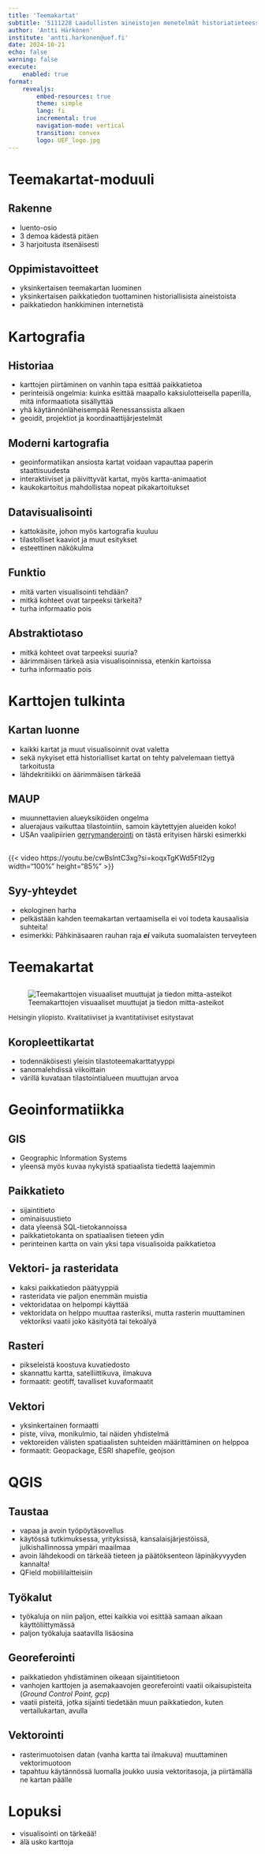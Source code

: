 ```yaml
---
title: 'Teemakartat'
subtitle: '5111228 Laadullisten aineistojen menetelmät historiatieteessä'
author: 'Antti Härkönen'
institute: 'antti.harkonen@uef.fi'
date: 2024-10-21
echo: false
warning: false
execute:
    enabled: true
format:
    revealjs:
        embed-resources: true
        theme: simple
        lang: fi
        incremental: true
        navigation-mode: vertical
        transition: convex
        logo: UEF_logo.jpg
---
```


# Teemakartat-moduuli

## Rakenne

- luento-osio
- 3 demoa kädestä pitäen
- 3 harjoitusta itsenäisesti

## Oppimistavoitteet

- yksinkertaisen teemakartan luominen
- yksinkertaisen paikkatiedon tuottaminen historiallisista aineistoista
- paikkatiedon hankkiminen internetistä

# Kartografia

## Historiaa

- karttojen piirtäminen on vanhin tapa esittää paikkatietoa
- perinteisiä ongelmia: kuinka esittää maapallo kaksiulotteisella paperilla, mitä informaatiota sisällyttää
- yhä käytännönläheisempää Renessanssista alkaen
- geoidit, projektiot ja koordinaattijärjestelmät

## Moderni kartografia

- geoinformatiikan ansiosta kartat voidaan vapauttaa paperin staattisuudesta
- interaktiiviset ja päivittyvät kartat, myös kartta-animaatiot
- kaukokartoitus mahdollistaa nopeat pikakartoitukset

## Datavisualisointi

- kattokäsite, johon myös kartografia kuuluu
- tilastolliset kaaviot ja muut esitykset
- esteettinen näkökulma

## Funktio

- mitä varten visualisointi tehdään?
- mitkä kohteet ovat tarpeeksi tärkeitä?
- turha informaatio pois

## Abstraktiotaso

- mitkä kohteet ovat tarpeeksi suuria?
- äärimmäisen tärkeä asia visualisoinnissa, etenkin kartoissa
- turha informaatio pois

# Karttojen tulkinta

## Kartan luonne

- kaikki kartat ja muut visualisoinnit ovat valetta
- sekä nykyiset että historialliset kartat on tehty palvelemaan tiettyä tarkoitusta
- lähdekritiikki on äärimmäisen tärkeää

## MAUP

- muunnettavien alueyksiköiden ongelma
- aluerajaus vaikuttaa tilastointiin, samoin käytettyjen alueiden koko!
- USAn vaalipiirien [gerrymanderointi](https://fi.wikipedia.org/wiki/Gerrymanderointi) on tästä erityisen härski esimerkki

## 

{{< video https://youtu.be/cwBslntC3xg?si=koqxTgKWd5FtI2yg width="100%" height="85%" >}}

## Syy-yhteydet

- ekologinen harha
- pelkästään kahden teemakartan vertaamisella ei voi todeta kausaalisia suhteita!
- esimerkki: Pähkinäsaaren rauhan raja ___ei___ vaikuta suomalaisten terveyteen

# Teemakartat

##

![Teemakarttojen visuaaliset muuttujat ja tiedon mitta-asteikot](../img/teemakartat.png)

<p style="font-size: small">Helsingin yliopisto. Kvalitatiiviset ja kvantitatiiviset esitystavat</p>

## Koropleettikartat

- todennäköisesti yleisin tilastoteemakarttatyyppi 
- sanomalehdissä viikoittain
- värillä kuvataan tilastointialueen muuttujan arvoa

## {background-iframe="https://anttihaerkoenen.github.io/muuttovoitto.html" background-interactive="true" width="100%" height="100%"}

# Geoinformatiikka

## GIS

- Geographic Information Systems
- yleensä myös kuvaa nykyistä spatiaalista tiedettä laajemmin

## Paikkatieto

- sijaintitieto
- ominaisuustieto
- data yleensä SQL-tietokannoissa
- paikkatietokanta on spatiaalisen tieteen ydin
- perinteinen kartta on vain yksi tapa visualisoida paikkatietoa

## Vektori- ja rasteridata

- kaksi paikkatiedon päätyyppiä
- rasteridata vie paljon enemmän muistia
- vektoridataa on helpompi käyttää
- vektoridata on helppo muuttaa rasteriksi, mutta rasterin muuttaminen vektoriksi vaatii joko käsityötä tai tekoälyä

## Rasteri

- pikseleistä koostuva kuvatiedosto
- skannattu kartta, satelliittikuva, ilmakuva
- formaatit: geotiff, tavalliset kuvaformaatit

## Vektori

- yksinkertainen formaatti
- piste, viiva, monikulmio, tai näiden yhdistelmä
- vektoreiden välisten spatiaalisten suhteiden määrittäminen on helppoa
- formaatit: Geopackage, ESRI shapefile, geojson

# QGIS

## Taustaa

- vapaa ja avoin työpöytäsovellus
- käytössä tutkimuksessa, yrityksissä, kansalaisjärjestöissä, julkishallinnossa ympäri maailmaa
- avoin lähdekoodi on tärkeää tieteen ja päätöksenteon läpinäkyvyyden kannalta!
- QField mobiililaitteisiin

## Työkalut

- työkaluja on niin paljon, ettei kaikkia voi esittää samaan aikaan käyttöliittymässä
- paljon työkaluja saatavilla lisäosina

## Georeferointi

- paikkatiedon yhdistäminen oikeaan sijaintitietoon
- vanhojen karttojen ja asemakaavojen georeferointi vaatii oikaisupisteita (_Ground Control Point, gcp_)
- vaatii pisteitä, jotka sijainti tiedetään muun paikkatiedon, kuten vertailukartan, avulla

## Vektorointi

- rasterimuotoisen datan (vanha kartta tai ilmakuva) muuttaminen vektorimuotoon
- tapahtuu käytännössä luomalla joukko uusia vektoritasoja, ja piirtämällä ne kartan päälle

# Lopuksi

- visualisointi on tärkeää!
- älä usko karttoja
